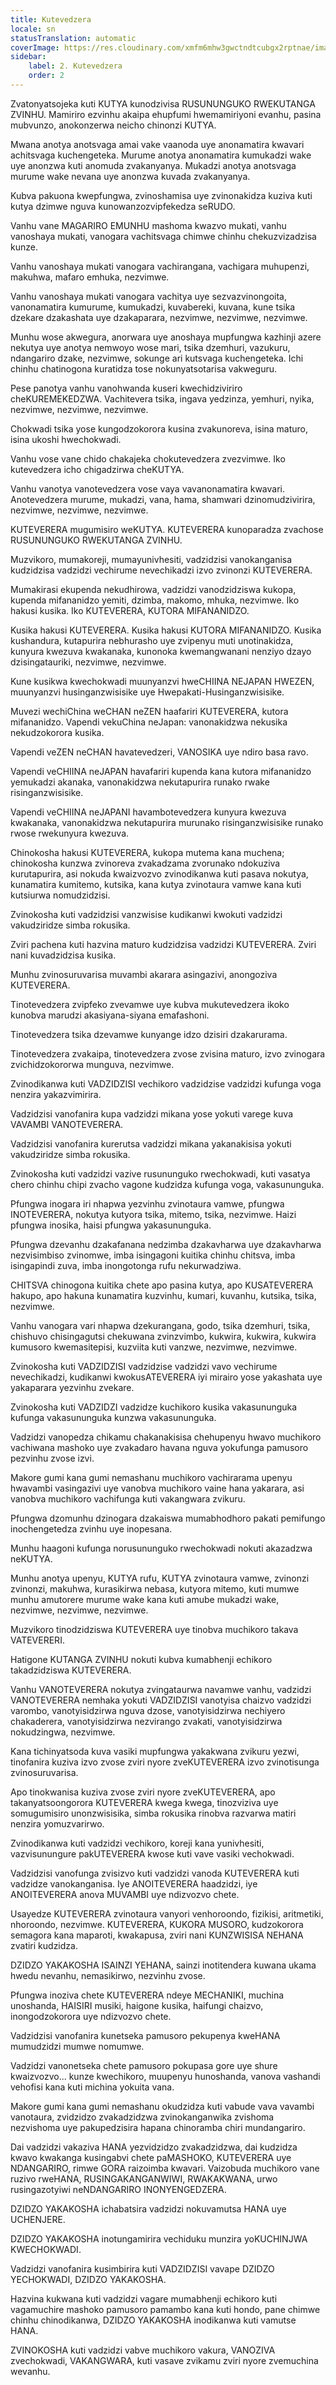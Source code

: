 ```yaml
---
title: Kutevedzera
locale: sn
statusTranslation: automatic
coverImage: https://res.cloudinary.com/xmfm6mhw3gwctndtcubgx2rptnae/image/upload/v1740337243/small_cover_educacion_fundamental_a051170f1c.webp
sidebar:
    label: 2. Kutevedzera
    order: 2
---
```

Zvatonyatsojeka kuti KUTYA kunodzivisa RUSUNUNGUKO RWEKUTANGA ZVINHU. Mamiriro ezvinhu akaipa ehupfumi hwemamiriyoni evanhu, pasina mubvunzo, anokonzerwa neicho chinonzi KUTYA.

Mwana anotya anotsvaga amai vake vaanoda uye anonamatira kwavari achitsvaga kuchengeteka. Murume anotya anonamatira kumukadzi wake uye anonzwa kuti anomuda zvakanyanya. Mukadzi anotya anotsvaga murume wake nevana uye anonzwa kuvada zvakanyanya.

Kubva pakuona kwepfungwa, zvinoshamisa uye zvinonakidza kuziva kuti kutya dzimwe nguva kunowanzozvipfekedza seRUDO.

Vanhu vane MAGARIRO EMUNHU mashoma kwazvo mukati, vanhu vanoshaya mukati, vanogara vachitsvaga chimwe chinhu chekuzvizadzisa kunze.

Vanhu vanoshaya mukati vanogara vachirangana, vachigara muhupenzi, makuhwa, mafaro emhuka, nezvimwe.

Vanhu vanoshaya mukati vanogara vachitya uye sezvazvinongoita, vanonamatira kumurume, kumukadzi, kuvabereki, kuvana, kune tsika dzekare dzakashata uye dzakaparara, nezvimwe, nezvimwe, nezvimwe.

Munhu wose akwegura, anorwara uye anoshaya mupfungwa kazhinji azere nekutya uye anotya nemwoyo wose mari, tsika dzemhuri, vazukuru, ndangariro dzake, nezvimwe, sokunge ari kutsvaga kuchengeteka. Ichi chinhu chatinogona kuratidza tose nokunyatsotarisa vakweguru.

Pese panotya vanhu vanohwanda kuseri kwechidziviriro cheKUREMEKEDZWA. Vachitevera tsika, ingava yedzinza, yemhuri, nyika, nezvimwe, nezvimwe, nezvimwe.

Chokwadi tsika yose kungodzokorora kusina zvakunoreva, isina maturo, isina ukoshi hwechokwadi.

Vanhu vose vane chido chakajeka chokutevedzera zvezvimwe. Iko kutevedzera icho chigadzirwa cheKUTYA.

Vanhu vanotya vanotevedzera vose vaya vavanonamatira kwavari. Anotevedzera murume, mukadzi, vana, hama, shamwari dzinomudzivirira, nezvimwe, nezvimwe, nezvimwe.

KUTEVERERA mugumisiro weKUTYA. KUTEVERERA kunoparadza zvachose RUSUNUNGUKO RWEKUTANGA ZVINHU.

Muzvikoro, mumakoreji, mumayunivhesiti, vadzidzisi vanokanganisa kudzidzisa vadzidzi vechirume nevechikadzi izvo zvinonzi KUTEVERERA.

Mumakirasi ekupenda nekudhirowa, vadzidzi vanodzidziswa kukopa, kupenda mifananidzo yemiti, dzimba, makomo, mhuka, nezvimwe. Iko hakusi kusika. Iko KUTEVERERA, KUTORA MIFANANIDZO.

Kusika hakusi KUTEVERERA. Kusika hakusi KUTORA MIFANANIDZO. Kusika kushandura, kutapurira nebhurasho uye zvipenyu muti unotinakidza, kunyura kwezuva kwakanaka, kunonoka kwemangwanani nenziyo dzayo dzisingatauriki, nezvimwe, nezvimwe.

Kune kusikwa kwechokwadi muunyanzvi hweCHIINA NEJAPAN HWEZEN, muunyanzvi husinganzwisisike uye Hwepakati-Husinganzwisisike.

Muvezi wechiChina weCHAN neZEN haafariri KUTEVERERA, kutora mifananidzo. Vapendi vekuChina neJapan: vanonakidzwa nekusika nekudzokorora kusika.

Vapendi veZEN neCHAN havatevedzeri, VANOSIKA uye ndiro basa ravo.

Vapendi veCHIINA neJAPAN havafariri kupenda kana kutora mifananidzo yemukadzi akanaka, vanonakidzwa nekutapurira runako rwake risinganzwisisike.

Vapendi veCHIINA neJAPANI havambotevedzera kunyura kwezuva kwakanaka, vanonakidzwa nekutapurira murunako risinganzwisisike runako rwose rwekunyura kwezuva.

Chinokosha hakusi KUTEVERERA, kukopa mutema kana muchena; chinokosha kunzwa zvinoreva zvakadzama zvorunako ndokuziva kurutapurira, asi nokuda kwaizvozvo zvinodikanwa kuti pasava nokutya, kunamatira kumitemo, kutsika, kana kutya zvinotaura vamwe kana kuti kutsiurwa nomudzidzisi.

Zvinokosha kuti vadzidzisi vanzwisise kudikanwi kwokuti vadzidzi vakudziridze simba rokusika.

Zviri pachena kuti hazvina maturo kudzidzisa vadzidzi KUTEVERERA. Zviri nani kuvadzidzisa kusika.

Munhu zvinosuruvarisa muvambi akarara asingazivi, anongoziva KUTEVERERA.

Tinotevedzera zvipfeko zvevamwe uye kubva mukutevedzera ikoko kunobva marudzi akasiyana-siyana emafashoni.

Tinotevedzera tsika dzevamwe kunyange idzo dzisiri dzakarurama.

Tinotevedzera zvakaipa, tinotevedzera zvose zvisina maturo, izvo zvinogara zvichidzokororwa munguva, nezvimwe.

Zvinodikanwa kuti VADZIDZISI vechikoro vadzidzise vadzidzi kufunga voga nenzira yakazvimirira.

Vadzidzisi vanofanira kupa vadzidzi mikana yose yokuti varege kuva VAVAMBI VANOTEVERERA.

Vadzidzisi vanofanira kurerutsa vadzidzi mikana yakanakisisa yokuti vakudziridze simba rokusika.

Zvinokosha kuti vadzidzi vazive rusununguko rwechokwadi, kuti vasatya chero chinhu chipi zvacho vagone kudzidza kufunga voga, vakasununguka.

Pfungwa inogara iri nhapwa yezvinhu zvinotaura vamwe, pfungwa INOTEVERERA, nokutya kutyora tsika, mitemo, tsika, nezvimwe. Haizi pfungwa inosika, haisi pfungwa yakasununguka.

Pfungwa dzevanhu dzakafanana nedzimba dzakavharwa uye dzakavharwa nezvisimbiso zvinomwe, imba isingagoni kuitika chinhu chitsva, imba isingapindi zuva, imba inongotonga rufu nekurwadziwa.

CHITSVA chinogona kuitika chete apo pasina kutya, apo KUSATEVERERA hakupo, apo hakuna kunamatira kuzvinhu, kumari, kuvanhu, kutsika, tsika, nezvimwe.

Vanhu vanogara vari nhapwa dzekurangana, godo, tsika dzemhuri, tsika, chishuvo chisingagutsi chekuwana zvinzvimbo, kukwira, kukwira, kukwira kumusoro kwemasitepisi, kuzviita kuti vanzwe, nezvimwe, nezvimwe.

Zvinokosha kuti VADZIDZISI vadzidzise vadzidzi vavo vechirume nevechikadzi, kudikanwi kwokusATEVERERA iyi mirairo yose yakashata uye yakaparara yezvinhu zvekare.

Zvinokosha kuti VADZIDZI vadzidze kuchikoro kusika vakasununguka kufunga vakasununguka kunzwa vakasununguka.

Vadzidzi vanopedza chikamu chakanakisisa chehupenyu hwavo muchikoro vachiwana mashoko uye zvakadaro havana nguva yokufunga pamusoro pezvinhu zvose izvi.

Makore gumi kana gumi nemashanu muchikoro vachirarama upenyu hwavambi vasingazivi uye vanobva muchikoro vaine hana yakarara, asi vanobva muchikoro vachifunga kuti vakangwara zvikuru.

Pfungwa dzomunhu dzinogara dzakaiswa mumabhodhoro pakati pemifungo inochengetedza zvinhu uye inopesana.

Munhu haagoni kufunga norusununguko rwechokwadi nokuti akazadzwa neKUTYA.

Munhu anotya upenyu, KUTYA rufu, KUTYA zvinotaura vamwe, zvinonzi zvinonzi, makuhwa, kurasikirwa nebasa, kutyora mitemo, kuti mumwe munhu amutorere murume wake kana kuti amube mukadzi wake, nezvimwe, nezvimwe, nezvimwe.

Muzvikoro tinodzidziswa KUTEVERERA uye tinobva muchikoro takava VATEVERERI.

Hatigone KUTANGA ZVINHU nokuti kubva kumabhenji echikoro takadzidziswa KUTEVERERA.

Vanhu VANOTEVERERA nokutya zvingataurwa navamwe vanhu, vadzidzi VANOTEVERERA nemhaka yokuti VADZIDZISI vanotyisa chaizvo vadzidzi varombo, vanotyisidzirwa nguva dzose, vanotyisidzirwa nechiyero chakaderera, vanotyisidzirwa nezvirango zvakati, vanotyisidzirwa nokudzingwa, nezvimwe.

Kana tichinyatsoda kuva vasiki mupfungwa yakakwana zvikuru yezwi, tinofanira kuziva izvo zvose zviri nyore zveKUTEVERERA izvo zvinotisunga zvinosuruvarisa.

Apo tinokwanisa kuziva zvose zviri nyore zveKUTEVERERA, apo takanyatsoongorora KUTEVERERA kwega kwega, tinozviziva uye somugumisiro unonzwisisika, simba rokusika rinobva razvarwa matiri nenzira yomuzvarirwo.

Zvinodikanwa kuti vadzidzi vechikoro, koreji kana yunivhesiti, vazvisunungure pakUTEVERERA kwose kuti vave vasiki vechokwadi.

Vadzidzisi vanofunga zvisizvo kuti vadzidzi vanoda KUTEVERERA kuti vadzidze vanokanganisa. Iye ANOITEVERERA haadzidzi, iye ANOITEVERERA anova MUVAMBI uye ndizvozvo chete.

Usayedze KUTEVERERA zvinotaura vanyori venhoroondo, fizikisi, aritmetiki, nhoroondo, nezvimwe. KUTEVERERA, KUKORA MUSORO, kudzokorora semagora kana maparoti, kwakapusa, zviri nani KUNZWISISA NEHANA zvatiri kudzidza.

DZIDZO YAKAKOSHA ISAINZI YEHANA, sainzi inotitendera kuwana ukama hwedu nevanhu, nemasikirwo, nezvinhu zvose.

Pfungwa inoziva chete KUTEVERERA ndeye MECHANIKI, muchina unoshanda, HAISIRI musiki, haigone kusika, haifungi chaizvo, inongodzokorora uye ndizvozvo chete.

Vadzidzisi vanofanira kunetseka pamusoro pekupenya kweHANA mumudzidzi mumwe nomumwe.

Vadzidzi vanonetseka chete pamusoro pokupasa gore uye shure kwaizvozvo... kunze kwechikoro, muupenyu hunoshanda, vanova vashandi vehofisi kana kuti michina yokuita vana.

Makore gumi kana gumi nemashanu okudzidza kuti vabude vava vavambi vanotaura, zvidzidzo zvakadzidzwa zvinokanganwika zvishoma nezvishoma uye pakupedzisira hapana chinoramba chiri mundangariro.

Dai vadzidzi vakaziva HANA yezvidzidzo zvakadzidzwa, dai kudzidza kwavo kwakanga kusingabvi chete paMASHOKO, KUTEVERERA uye NDANGARIRO, rimwe GORA raizoimba kwavari. Vaizobuda muchikoro vane ruzivo rweHANA, RUSINGAKANGANWIWI, RWAKAKWANA, urwo rusingazotyiwi neNDANGARIRO INONYENGEDZERA.

DZIDZO YAKAKOSHA ichabatsira vadzidzi nokuvamutsa HANA uye UCHENJERE.

DZIDZO YAKAKOSHA inotungamirira vechiduku munzira yoKUCHINJWA KWECHOKWADI.

Vadzidzi vanofanira kusimbirira kuti VADZIDZISI vavape DZIDZO YECHOKWADI, DZIDZO YAKAKOSHA.

Hazvina kukwana kuti vadzidzi vagare mumabhenji echikoro kuti vagamuchire mashoko pamusoro pamambo kana kuti hondo, pane chimwe chinhu chinodikanwa, DZIDZO YAKAKOSHA inodikanwa kuti vamutse HANA.

ZVINOKOSHA kuti vadzidzi vabve muchikoro vakura, VANOZIVA zvechokwadi, VAKANGWARA, kuti vasave zvikamu zviri nyore zvemuchina wevanhu.

